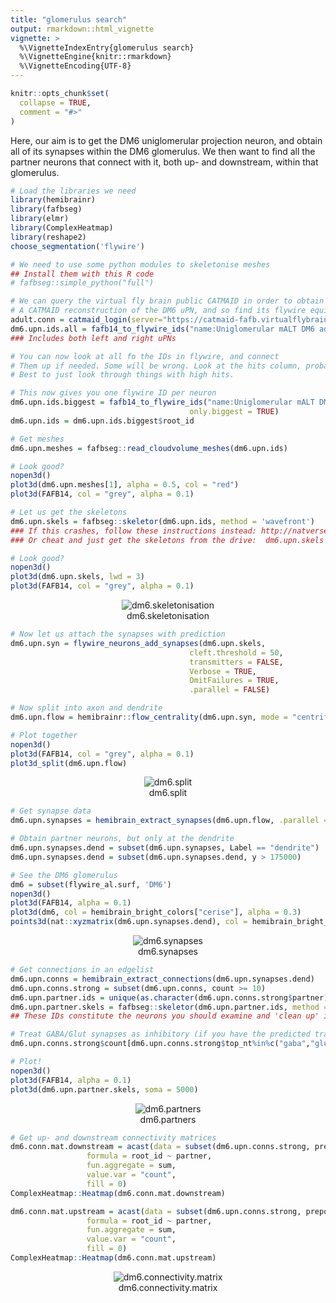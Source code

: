 ```yaml
---
title: "glomerulus search"
output: rmarkdown::html_vignette
vignette: >
  %\VignetteIndexEntry{glomerulus search}
  %\VignetteEngine{knitr::rmarkdown}
  %\VignetteEncoding{UTF-8}
---
```


```r
knitr::opts_chunk$set(
  collapse = TRUE,
  comment = "#>"
)
```

Here, our aim is to get the DM6 uniglomerular projection neuron, and obtain all of its synapses within the DM6 glomerulus. We then want to find all the partner neurons that connect with it, both up- and downstream, within that glomerulus. 

```r
# Load the libraries we need
library(hemibrainr)
library(fafbseg)
library(elmr)
library(ComplexHeatmap)
library(reshape2)
choose_segmentation('flywire')

# We need to use some python modules to skeletonise meshes
## Install them with this R code
# fafbseg::simple_python("full")

# We can query the virtual fly brain public CATMAID in order to obtain
# A CATMAID reconstruction of the DM6 uPN, and so find its flywire equivalent.
adult.conn = catmaid_login(server="https://catmaid-fafb.virtualflybrain.org/")
dm6.upn.ids.all = fafb14_to_flywire_ids("name:Uniglomerular mALT DM6 adPN")
### Includes both left and right uPNs
```

```r
# You can now look at all fo the IDs in flywire, and connect 
# Them up if needed. Some will be wrong. Look at the hits column, probably
# Best to just look through things with high hits.

# This now gives you one flywire ID per neuron
dm6.upn.ids.biggest = fafb14_to_flywire_ids("name:Uniglomerular mALT DM6 adPN",
                                        only.biggest = TRUE)
dm6.upn.ids = dm6.upn.ids.biggest$root_id

# Get meshes
dm6.upn.meshes = fafbseg::read_cloudvolume_meshes(dm6.upn.ids)

# Look good?
nopen3d()
plot3d(dm6.upn.meshes[1], alpha = 0.5, col = "red")
plot3d(FAFB14, col = "grey", alpha = 0.1)
```

```r
# Let us get the skeletons 
dm6.upn.skels = fafbseg::skeletor(dm6.upn.ids, method = 'wavefront')
### If this crashes, follow these instructions instead: http://natverse.org/fafbseg/articles/articles/installing-cloudvolume-meshparty.html
### Or cheat and just get the skeletons from the drive:  dm6.upn.skels = subset(flywire_neurons(), root_id %in% dm6.upn.ids)

# Look good?
nopen3d()
plot3d(dm6.upn.skels, lwd = 3)
plot3d(FAFB14, col = "grey", alpha = 0.1)
```

<center>
![dm6.skeletonisation](https://raw.githubusercontent.com/natverse/hemibrainr/master/inst/images/dm6.skeletonisation.png)
</center>

```r
# Now let us attach the synapses with prediction
dm6.upn.syn = flywire_neurons_add_synapses(dm6.upn.skels,
                                        cleft.threshold = 50,
                                        transmitters = FALSE,
                                        Verbose = TRUE,
                                        OmitFailures = TRUE,
                                        .parallel = FALSE)

# Now split into axon and dendrite
dm6.upn.flow = hemibrainr::flow_centrality(dm6.upn.syn, mode = "centrifugal", polypre = TRUE, split = "synapses", .parallel = FALSE, OmitFailures = TRUE)

# Plot together
nopen3d()
plot3d(FAFB14, col = "grey", alpha = 0.1)
plot3d_split(dm6.upn.flow)
```

<center>
![dm6.split](https://raw.githubusercontent.com/natverse/hemibrainr/master/inst/images/dm6.split.png)
</center>

```r
# Get synapse data
dm6.upn.synapses = hemibrain_extract_synapses(dm6.upn.flow, .parallel = FALSE, OmitFailures = FALSE)

# Obtain partner neurons, but only at the dendrite
dm6.upn.synapses.dend = subset(dm6.upn.synapses, Label == "dendrite")
dm6.upn.synapses.dend = subset(dm6.upn.synapses.dend, y > 175000)

# See the DM6 glomerulus
dm6 = subset(flywire_al.surf, 'DM6')
nopen3d()
plot3d(FAFB14, alpha = 0.1)
plot3d(dm6, col = hemibrain_bright_colors["cerise"], alpha = 0.3)
points3d(nat::xyzmatrix(dm6.upn.synapses.dend), col = hemibrain_bright_colors["marine"])
```

<center>
![dm6.synapses](https://raw.githubusercontent.com/natverse/hemibrainr/master/inst/images/dm6.synapses.png)
</center>

```r
# Get connections in an edgelist
dm6.upn.conns = hemibrain_extract_connections(dm6.upn.synapses.dend)
dm6.upn.conns.strong = subset(dm6.upn.conns, count >= 10)
dm6.upn.partner.ids = unique(as.character(dm6.upn.conns.strong$partner))
dm6.upn.partner.skels = fafbseg::skeletor(dm6.upn.partner.ids, method = 'wavefront')
## These IDs constitute the neurons you should examine and 'clean up' in flywire

# Treat GABA/Glut synapses as inhibitory (if you have the predicted transmitters)
dm6.upn.conns.strong$count[dm6.upn.conns.strong$top_nt%in%c("gaba","glutamate")] = -1*dm6.upn.conns.strong$count[dm6.upn.conns.strong$top_nt%in%c("gaba","glutamate")]

# Plot!
nopen3d()
plot3d(FAFB14, alpha = 0.1)
plot3d(dm6.upn.partner.skels, soma = 5000)
```

<center>
![dm6.partners](https://raw.githubusercontent.com/natverse/hemibrainr/master/inst/images/dm6.partners.png)
</center>

```r
# Get up- and downstream connectivity matrices
dm6.conn.mat.downstream = acast(data = subset(dm6.upn.conns.strong, prepost == 1), 
                 formula = root_id ~ partner, 
                 fun.aggregate = sum,
                 value.var = "count",
                 fill = 0)
ComplexHeatmap::Heatmap(dm6.conn.mat.downstream)

dm6.conn.mat.upstream = acast(data = subset(dm6.upn.conns.strong, prepost == 0), 
                 formula = root_id ~ partner, 
                 fun.aggregate = sum,
                 value.var = "count",
                 fill = 0)
ComplexHeatmap::Heatmap(dm6.conn.mat.upstream)
```

<center>
![dm6.connectivity.matrix](https://raw.githubusercontent.com/natverse/hemibrainr/master/inst/images/dm6.connectivity.matrix.png)
</center>
